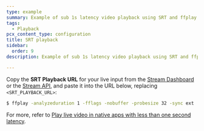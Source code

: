 ```yaml
---
type: example
summary: Example of sub 1s latency video playback using SRT and ffplay
tags:
  - Playback
pcx_content_type: configuration
title: SRT playback
sidebar:
  order: 9
description: Example of sub 1s latency video playback using SRT and ffplay

---
```



<Render file="prereqs_first_start_live_streaming" />

Copy the **SRT Playback URL** for your live input from the [Stream Dashboard](https://dash.cloudflare.com/?to=/:account/stream/inputs) or the [Stream API](/stream/stream-live/start-stream-live/#use-the-api), and paste it into the URL below, replacing `<SRT_PLAYBACK_URL>`:

```sh title="SRT playback with ffplay"
$ ffplay -analyzeduration 1 -fflags -nobuffer -probesize 32 -sync ext '<SRT_PLAYBACK_URL>'
```

For more, refer to [Play live video in native apps with less than one second latency](/stream/viewing-videos/using-own-player/#play-live-video-in-native-apps-with-less-than-1-second-latency).
